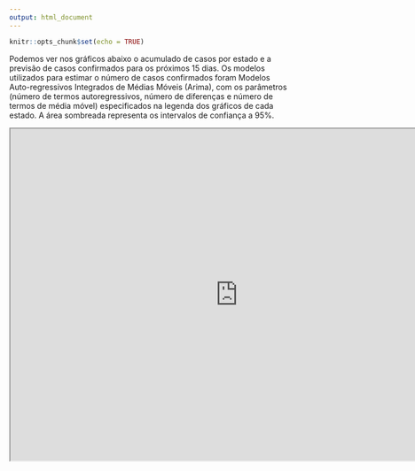 ```yaml
---
output: html_document
---
```


<style>
.html-widget {
    margin: auto;
}
</style>

```r
knitr::opts_chunk$set(echo = TRUE)
```

Podemos ver nos gráficos abaixo o acumulado de casos por estado e a previsão de casos confirmados para os próximos 15 dias. Os modelos utilizados para estimar o número de casos confirmados foram Modelos Auto-regressivos Integrados de Médias Móveis (Arima), com os parâmetros (número de termos autoregressivos, número de diferenças e número de termos de média móvel) especificados na legenda dos gráficos de cada estado. A área sombreada representa os intervalos de confiança a 95%.

<iframe src ="https://lucasbmiranda.shinyapps.io/ts_brstates/" height=600px width=820px />

```r

#knitr::include_app('https://lucasbmiranda.shinyapps.io/ts_brstates/', height = '700px')
```

